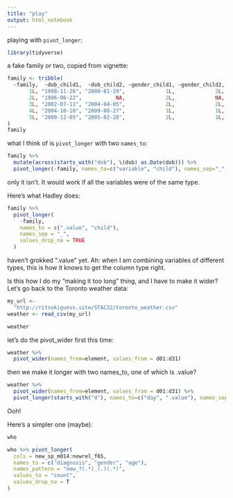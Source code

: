 ```yaml
---
title: "play"
output: html_notebook
---
```


playing with `pivot_longer`:

```r
library(tidyverse)
```

a fake family or two, copied from vignette:

```r
family <- tribble(
  ~family,  ~dob_child1,  ~dob_child2, ~gender_child1, ~gender_child2,
       1L, "1998-11-26", "2000-01-29",             1L,             2L,
       2L, "1996-06-22",           NA,             2L,             NA,
       3L, "2002-07-11", "2004-04-05",             2L,             2L,
       4L, "2004-10-10", "2009-08-27",             1L,             1L,
       5L, "2000-12-05", "2005-02-28",             2L,             1L,
)
family
```

what I think of is `pivot_longer` with two `names_to`:

```r
family %>% 
  mutate(across(starts_with("dob"), \(dob) as.Date(dob))) %>% 
  pivot_longer(-family, names_to=c("variable", "child"), names_sep="_", values_to="value")
```

only it isn't. It would work if all the variables were of the same type.

Here's what Hadley does:

```r
family %>% 
  pivot_longer(
    -family, 
    names_to = c(".value", "child"), 
    names_sep = "_", 
    values_drop_na = TRUE
  )
```

haven't grokked ".value" yet. Ah: when I am combining variables of different types, this is how it knows to get the column type right.

Is this how I do my "making it too long" thing, and I have to make it wider? Let's go back to the Toronto weather data:

```r
my_url <- 
  "http://ritsokiguess.site/STAC32/toronto_weather.csv"
weather <- read_csv(my_url)
```

```r
weather
```

let's do the pivot_wider first this time:

```r
weather %>% 
  pivot_wider(names_from=element, values_from = d01:d31)
```

then we make it longer with two names_to, one of which is .value?

```r
weather %>% 
  pivot_wider(names_from=element, values_from = d01:d31) %>% 
  pivot_longer(starts_with("d"), names_to=c("day", ".value"), names_sep="_", values_to="temperature")

```

Ooh!



Here's a simpler one (maybe):

```r
who
```

```r
who %>% pivot_longer(
  cols = new_sp_m014:newrel_f65,
  names_to = c("diagnosis", "gender", "age"), 
  names_pattern = "new_?(.*)_(.)(.*)",
  values_to = "count",
  values_drop_na = T
)
```

